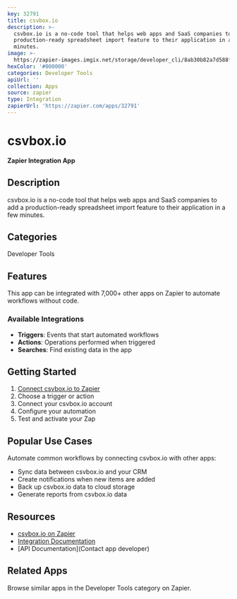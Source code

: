 ```yaml
---
key: 32791
title: csvbox.io
description: >-
  csvbox.io is a no-code tool that helps web apps and SaaS companies to add a
  production-ready spreadsheet import feature to their application in a few
  minutes.
image: >-
  https://zapier-images.imgix.net/storage/developer_cli/8ab30b82a7d588f6ac5d4e35a5dcb5d7_3.png?auto=format%2Ccompress&ixlib=python-3.0.0&q=50
hexColor: '#000000'
categories: Developer Tools
apiUrl: ''
collection: Apps
source: zapier
type: Integration
zapierUrl: 'https://zapier.com/apps/32791'
---
```

# csvbox.io

**Zapier Integration App**

## Description

csvbox.io is a no-code tool that helps web apps and SaaS companies to add a production-ready spreadsheet import feature to their application in a few minutes.

## Categories

Developer Tools

## Features

This app can be integrated with 7,000+ other apps on Zapier to automate workflows without code.

### Available Integrations

- **Triggers**: Events that start automated workflows
- **Actions**: Operations performed when triggered
- **Searches**: Find existing data in the app

## Getting Started

1. [Connect csvbox.io to Zapier](https://zapier.com/apps/32791)
2. Choose a trigger or action
3. Connect your csvbox.io account
4. Configure your automation
5. Test and activate your Zap

## Popular Use Cases

Automate common workflows by connecting csvbox.io with other apps:

- Sync data between csvbox.io and your CRM
- Create notifications when new items are added
- Back up csvbox.io data to cloud storage
- Generate reports from csvbox.io data

## Resources

- [csvbox.io on Zapier](https://zapier.com/apps/32791)
- [Integration Documentation](https://zapier.com/apps/32791/integrations)
- [API Documentation](Contact app developer)

## Related Apps

Browse similar apps in the Developer Tools category on Zapier.
